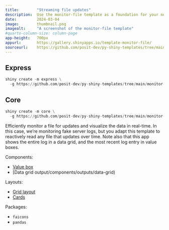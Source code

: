 ```yaml
---
title:        "Streaming file updates"
description:  Use the monitor-file template as a foundation for your next Shiny app.
date:         2024-03-04
image:        thumbnail.png
imagealt:     "A screenshot of the monitor-file template"
#quarto-column-size: column-page
app-height:   700px
appurl:       https://gallery.shinyapps.io/template-monitor-file/
sourceurl:    https://github.com/posit-dev/py-shiny-templates/tree/main/monitor-file
---
```


::: {.panel-tabset .shiny-mode-tabset  group="shiny-app-mode"}
## Express
``` python
shiny create -m express \
  -g https://github.com/posit-dev/py-shiny-templates/tree/main/monitor-file
```
## Core
``` python
shiny create -m core \
  -g https://github.com/posit-dev/py-shiny-templates/tree/main/monitor-file
```
:::


Efficiently monitor a file for updates and visualize the data in real-time.
In this case, we're monitoring fake server logs, but you adapt this template to reactively read any file that updates over time.
Note also that this app shows the entire log in a data grid, and the most recent log entry in value boxes.

Components:

* [Value box](/components/outputs/value-box)
* [Data grid output/components/outputs/data-grid)

Layouts:

* [Grid layout](/layouts/arrange)
* [Cards](/layouts/panels-cards/#content-divided-by-cards)

Packages:

* `faicons`
* `pandas`
